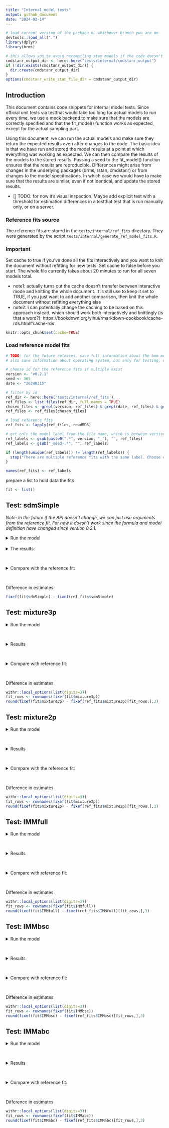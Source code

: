 ```yaml
---
title: "Internal model tests"
output: github_document
date: "2024-02-14"
---
```


```r
# load current version of the package on whichever branch you are on
devtools::load_all(".")
library(dplyr)
library(brms)

# this allows you to avoid recompiling stan models if the code doesn't change
cmdstanr_output_dir <- here::here("tests/internal/cmdstanr_output")
if (!dir.exists(cmdstanr_output_dir)) {
  dir.create(cmdstanr_output_dir)
}
options(cmdstanr_write_stan_file_dir = cmdstanr_output_dir)
```

## Introduction

This document contains code snippets for internal model tests. Since official unit tests via testthat would take too long for actual models to run every time, we use a mock backend to make sure that the models are correctly specified and that the fit_model() function works as expected, except for the actual sampling part.

Using this document, we can run the actual models and make sure they return the expected results even after changes to the code. The basic idea is that we have run and stored the model results at a point at which everything was working as expected. We can then compare the results of the models to the stored results. Passing a seed to the fit_model() function ensures that the results are reproducible. Differences might arise from changes in the underlying packages (brms, rstan, cmdstanr) or from changes to the model specifications. In which case we would have to make sure that the results are similar, even if not identical, and update the stored results.

- [] TODO: for now it's visual inspection. Maybe add explicit test with a threshold for estimation differences in a testthat test that is run manually only, or on a server.

### Reference fits source

The reference fits are stored in the `tests/internal/ref_fits` directory. They were generated by the script `tests/internal/generate_ref_model_fits.R`.

### Important

Set cache to true if you've done all the fits interactively and you want to knit the document without refitting for new tests. Set cache to false before you start. The whole file currently takes about 20 minutes to run for all seven models total.

- note1: actually turns out the cache doesn't transfer between interactive mode and knitting the whole document. It is still use to keep it set to TRUE, if you just want to add another comparison, then knit the whole document without refitting everything else
- note2: I can potentially change the caching to be based on this approach instead, which should work both interactively and knittingly (is that a word?): https://bookdown.org/yihui/rmarkdown-cookbook/cache-rds.html#cache-rds

```r
knitr::opts_chunk$set(cache=TRUE)
```

### Load reference model fits

```r
# TODO: for the future releases, save full information about the bmm model components in the reference fits
# also save information about operating system, but only for testing, not for general usage

# choose id for the reference fits if multiple exist
version <- "v0.2.1"
seed <- 365
date <- "20240215"

# filter by id
ref_dir <- here::here('tests/internal/ref_fits')
ref_files <- list.files(ref_dir, full.names = TRUE)
chosen_files <- grepl(version, ref_files) & grepl(date, ref_files) & grepl(paste0("seed-",seed), ref_files)
ref_files <- ref_files[chosen_files]

# load reference fits
ref_fits <- lapply(ref_files, readRDS)

# get only the model label from the file name, which is between version_ and _seed, 
ref_labels <- gsub(paste0(".*", version, "_"), "", ref_files)
ref_labels <- gsub("_seed-.*", "", ref_labels)

if (length(unique(ref_labels)) != length(ref_labels)) {
  stop("There are multiple reference fits with the same label. Choose which files to keep manually")
}

names(ref_fits) <- ref_labels
```

prepare a list to hold data the fits

```r
fit <- list()
```

## Test: sdmSimple

*Note: In the future if the API doesn't change, we can just use arguments from the reference fit. For now it doesn't work since the formula and model definition have changed since version 0.2.1.*

<details>
  <summary>Run the model</summary>

```r
data <- ref_fits$sdmSimple$data

formula <- bmf(c ~ 0 + SetSize,
               kappa ~ 1)

model <- sdmSimple('dev_rad')

fit$sdmSimple <- fit_model(formula, data, model,
                           parallel = TRUE,
                           chains = 4,
                           iter = 2000,
                           refresh = 500,
                           init = 1,
                           silent = 2,
                           backend = 'cmdstanr',
                           seed = seed)
```

</details>
</br>
<details>
  <summary>The results:</summary>

```r
summary(fit$sdmSimple)
```

</details>

</br>

<details>
  <summary>Compare with the reference fit:</summary>

```r
summary(ref_fits$sdmSimple)
```

</details>

</br>

Difference in estimates:

```r
fixef(fit$sdmSimple) - fixef(ref_fits$sdmSimple)
```

## Test: mixture3p

<details>
  <summary>Run the model</summary>

```r
data <- ref_fits$mixture3p$data

formula <- bmf(thetat ~ 0 + SetSize,
               thetant ~ 0 + SetSize,
               kappa ~ 0 + SetSize)

model <- mixture3p(resp_err = 'dev_rad',
                   non_targets = paste0("Item", 2:4,"_Col_rad"),
                   setsize = "SetSize")

fit$mixture3p <- fit_model(formula, data, model,
                           parallel = TRUE,
                           chains = 4,
                           iter = 1000,
                           refresh = 500,
                           init = 1,
                           silent = 2,
                           backend = 'cmdstanr',
                           seed = seed)
```


</details> </br>

<details>
  <summary>Results </summary>

```r
summary(fit$mixture3p)
```


</details> </br>

<details>
  <summary>Compare with reference fit:</summary>

```r
ref_fits$mixture3p
```


</details> </br>

Difference in estimates

```r
withr::local_options(list(digits=3))
fit_rows <- rownames(fixef(fit$mixture3p))
round(fixef(fit$mixture3p) - fixef(ref_fits$mixture3p)[fit_rows,],3)
```

## Test: mixture2p

<details>
  <summary>Run the model</summary>

```r
data <- ref_fits$mixture2p$data

formula <- bmf(thetat ~ 0 + SetSize,
               kappa ~ 0 + SetSize)

model <- mixture2p(resp_err = 'dev_rad')

fit$mixture2p <- fit_model(formula, data, model,
                           parallel = TRUE,
                           chains = 4,
                           iter = 2000,
                           refresh = 500,
                           init = 1,
                           silent = 2,
                           backend = 'cmdstanr',
                           seed = seed)
```


</details> </br>

<details>
  <summary>Results</summary>

```r
summary(fit$mixture2p)
```


</details> </br>

<details>
  <summary>Compare with the reference fit:</summary>

```r
summary(ref_fits$mixture2p)
```


</details> </br>

Difference in estimates

```r
withr::local_options(list(digits=3))
fit_rows <- rownames(fixef(fit$mixture2p))
round(fixef(fit$mixture2p) - fixef(ref_fits$mixture2p)[fit_rows,],3)
```


## Test: IMMfull

<details>
  <summary>Run the model</summary>



```r
data <- ref_fits$IMMfull$data

formula <- bmf(a ~ 0 + SetSize,
               c ~ 0 + SetSize,
               s ~ 0 + SetSize,
               kappa ~ 0 + SetSize)

model <- IMMfull(resp_err = 'dev_rad',
                 non_targets = paste0("Item", 2:4,"_Col_rad"),
                 spaPos = paste0("Item", 2:4,"_Pos_rad"),
                 setsize = "SetSize")

fit$IMMfull <- fit_model(formula, data, model,
                           parallel = TRUE,
                           chains = 4,
                           iter = 1000,
                           refresh = 500,
                           init = 1,
                           silent = 2,
                           backend = 'cmdstanr',
                           seed = seed)
```


</details> </br>

<details>
  <summary>Results</summary>

```r
summary(fit$IMMfull)
```


</details> </br>

<details>
  <summary>Compare with reference fit:</summary>

```r
ref_fits$IMMfull
```


</details> </br>

Difference in estimates

```r
withr::local_options(list(digits=3))
fit_rows <- rownames(fixef(fit$IMMfull))
round(fixef(fit$IMMfull) - fixef(ref_fits$IMMfull)[fit_rows,],3)
```


## Test: IMMbsc

<details>
  <summary>Run the model</summary>

```r
data <- ref_fits$IMMbsc$data

formula <- bmf(c ~ 0 + SetSize,
               s ~ 0 + SetSize,
               kappa ~ 0 + SetSize)

model <- IMMbsc(resp_err = 'dev_rad',
                non_targets = paste0("Item", 2:4,"_Col_rad"),
                spaPos = paste0("Item", 2:4,"_Pos_rad"),
                setsize = "SetSize")

fit$IMMbsc <- fit_model(formula, data, model,
                        parallel = TRUE,
                        chains = 4,
                        iter = 1000,
                        refresh = 500,
                        init = 1,
                        silent = 2,
                        backend = 'cmdstanr',
                        seed = seed)
```


</details> </br>

<details>
  <summary>Results</summary>

```r
summary(fit$IMMbsc)
```


</details> </br>

<details>
  <summary>Compare with reference fit:</summary>

```r
ref_fits$IMMbsc
```


</details> </br>

Difference in estimates

```r
withr::local_options(list(digits=3))
fit_rows <- rownames(fixef(fit$IMMbsc))
round(fixef(fit$IMMbsc) - fixef(ref_fits$IMMbsc)[fit_rows,],3)
```


## Test: IMMabc

<details>
  <summary>Run the model</summary>

```r
data <- ref_fits$IMMabc$data

formula <- bmf(a ~ 0 + SetSize,
               c ~ 0 + SetSize,
               kappa ~ 0 + SetSize)

model <- IMMabc(resp_err = 'dev_rad',
                non_targets = paste0("Item", 2:4,"_Col_rad"),
                setsize = "SetSize")

fit$IMMabc <- fit_model(formula, data, model,
                        parallel = TRUE,
                        chains = 4,
                        iter = 1000,
                        refresh = 500,
                        init = 1,
                        silent = 2,
                        backend = 'cmdstanr',
                        seed = seed)
```


</details> </br>

<details>
  <summary>Results</summary>

```r
summary(fit$IMMabc)
```


</details> </br>

<details>
  <summary>Compare with reference fit:</summary>

```r
ref_fits$IMMabc
```


</details> </br>

Difference in estimates

```r
withr::local_options(list(digits=3))
fit_rows <- rownames(fixef(fit$IMMabc))
round(fixef(fit$IMMabc) - fixef(ref_fits$IMMabc)[fit_rows,],3)
```


